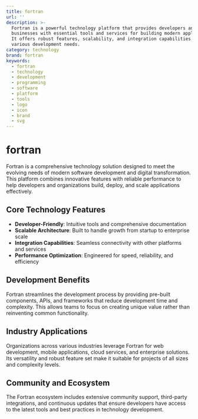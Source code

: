 ```yaml
---
title: fortran
url: ''
description: >-
  Fortran is a powerful technology platform that provides developers and
  businesses with essential tools and services for building modern applications.
  It offers robust features, scalability, and integration capabilities for
  various development needs.
category: technology
brand: fortran
keywords:
  - fortran
  - technology
  - development
  - programming
  - software
  - platform
  - tools
  - logo
  - icon
  - brand
  - svg
---
```


# fortran

Fortran is a comprehensive technology solution designed to meet the evolving needs of modern software development and digital transformation. This platform combines innovative features with reliable performance to help developers and organizations build, deploy, and scale applications effectively.

## Core Technology Features

- **Developer-Friendly**: Intuitive tools and comprehensive documentation
- **Scalable Architecture**: Built to handle growth from startup to enterprise scale
- **Integration Capabilities**: Seamless connectivity with other platforms and services
- **Performance Optimization**: Engineered for speed, reliability, and efficiency

## Development Benefits

Fortran streamlines the development process by providing pre-built components, APIs, and frameworks that reduce development time and complexity. This allows teams to focus on creating unique value rather than reinventing common functionality.

## Industry Applications

Organizations across various industries leverage Fortran for web development, mobile applications, cloud services, and enterprise solutions. Its versatility and robust feature set make it suitable for projects of all sizes and complexity levels.

## Community and Ecosystem

The Fortran ecosystem includes extensive community support, third-party integrations, and continuous updates that ensure developers have access to the latest tools and best practices in technology development.
